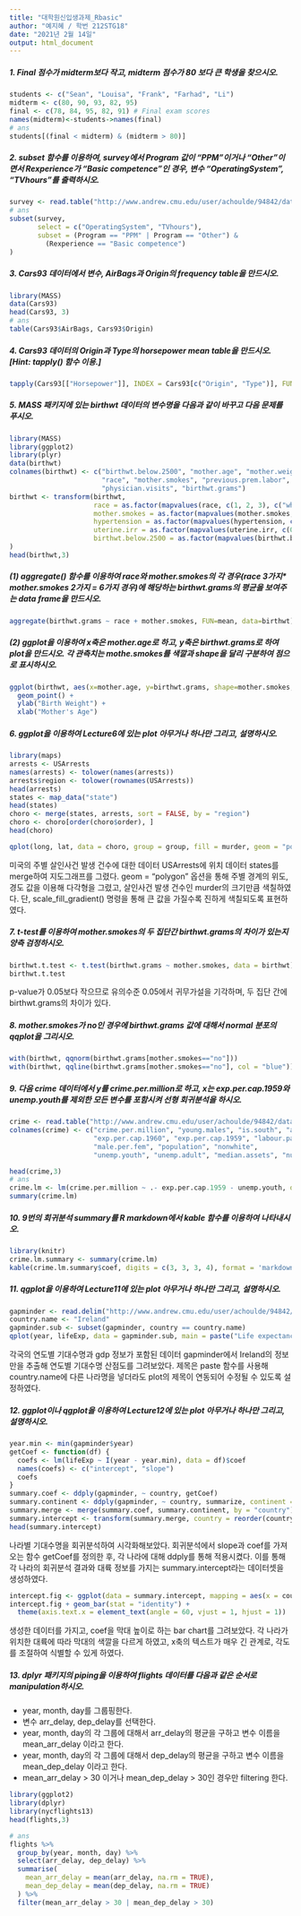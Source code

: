 ```yaml
---
title: "대학원신입생과제_Rbasic"
author: "예지혜 / 학번 212STG18"
date: "2021년 2월 14일"
output: html_document
---
```


##### 1. Final 점수가 midterm보다 작고, midterm 점수가 80 보다 큰 학생을 찾으시오.
```r
students <- c("Sean", "Louisa", "Frank", "Farhad", "Li")
midterm <- c(80, 90, 93, 82, 95)
final <- c(78, 84, 95, 82, 91) # Final exam scores
names(midterm)<-students->names(final)
# ans
students[(final < midterm) & (midterm > 80)]
```



##### 2. subset 함수를 이용하여, survey에서 Program 값이 “PPM”이거나 “Other”이면서 Rexperience가 “Basic competence”인 경우, 변수 “OperatingSystem”, “TVhours”를 출력하시오.
```r
survey <- read.table("http://www.andrew.cmu.edu/user/achoulde/94842/data/survey_data.csv", header=TRUE, sep=",")
# ans
subset(survey, 
       select = c("OperatingSystem", "TVhours"),  
       subset = (Program == "PPM" | Program == "Other") & 
         (Rexperience == "Basic competence")
)
```


##### 3. Cars93 데이터에서 변수, AirBags과 Origin의 frequency table을 만드시오.
```r
library(MASS)
data(Cars93)
head(Cars93, 3)
# ans
table(Cars93$AirBags, Cars93$Origin)
```


##### 4. Cars93 데이터의 Origin과 Type의 horsepower mean table을 만드시오. [Hint: tapply() 함수 이용.]
```r
tapply(Cars93[["Horsepower"]], INDEX = Cars93[c("Origin", "Type")], FUN=mean)
```


##### 5. MASS 패키지에 있는 birthwt 데이터의 변수명을 다음과 같이 바꾸고 다음 문제를 푸시오.
```r
library(MASS)
library(ggplot2)
library(plyr)
data(birthwt)
colnames(birthwt) <- c("birthwt.below.2500", "mother.age", "mother.weight", 
                       "race", "mother.smokes", "previous.prem.labor", "hypertension", "uterine.irr", 
                       "physician.visits", "birthwt.grams")
birthwt <- transform(birthwt, 
                     race = as.factor(mapvalues(race, c(1, 2, 3), c("white","black", "other"))),
                     mother.smokes = as.factor(mapvalues(mother.smokes, c(0,1), c("no", "yes"))),
                     hypertension = as.factor(mapvalues(hypertension, c(0,1), c("no", "yes"))),
                     uterine.irr = as.factor(mapvalues(uterine.irr, c(0,1), c("no", "yes"))),
                     birthwt.below.2500 = as.factor(mapvalues(birthwt.below.2500, c(0,1), c("no", "yes")))
)
head(birthwt,3)
```

##### (1) aggregate() 함수를 이용하여 race와 mother.smokes의 각 경우(race 3가지* mother.smokes 2가지 = 6가지 경우)에 해당하는 birthwt.grams의 평균을 보여주는 data frame을 만드시오.
```r
aggregate(birthwt.grams ~ race + mother.smokes, FUN=mean, data=birthwt)
```

##### (2) ggplot을 이용하여 x축은 mother.age로 하고, y축은 birthwt.grams로 하여 plot을 만드시오. 각 관측치는 mothe.smokes를 색깔과 shape을 달리 구분하여 점으로 표시하시오.
```r
ggplot(birthwt, aes(x=mother.age, y=birthwt.grams, shape=mother.smokes, color=mother.smokes)) + 
  geom_point() +
  ylab("Birth Weight") +
  xlab("Mother's Age")
```


##### 6. ggplot을 이용하여 Lecture6에 있는 plot 아무거나 하나만 그리고, 설명하시오.
```r
library(maps)
arrests <- USArrests
names(arrests) <- tolower(names(arrests))
arrests$region <- tolower(rownames(USArrests))
head(arrests)
states <- map_data("state")
head(states)
choro <- merge(states, arrests, sort = FALSE, by = "region")
choro <- choro[order(choro$order), ]
head(choro)

qplot(long, lat, data = choro, group = group, fill = murder, geom = "polygon") + scale_fill_gradient(low = "#56B1F7", high = "#132B43")
```

미국의 주별 살인사건 발생 건수에 대한 데이터 USArrests에 위치 데이터 states를 merge하여 지도그래프를 그렸다. geom = "polygon" 옵션을 통해 주별 경계의 위도, 경도 값을 이용해 다각형을 그렸고, 살인사건 발생 건수인 murder의 크기만큼 색칠하였다. 단, scale_fill_gradient() 명령을 통해 큰 값을 가질수록 진하게 색칠되도록 표현하였다.


##### 7. t-test를 이용하여 mother.smokes의 두 집단간 birthwt.grams의 차이가 있는지 양측 검정하시오.
```r
birthwt.t.test <- t.test(birthwt.grams ~ mother.smokes, data = birthwt)
birthwt.t.test
```

p-value가 0.05보다 작으므로 유의수준 0.05에서 귀무가설을 기각하며, 두 집단 간에 birthwt.grams의 차이가 있다.

##### 8. mother.smokes가 no인 경우에 birthwt.grams 값에 대해서 normal 분포의 qqplot을 그리시오.
```r
with(birthwt, qqnorm(birthwt.grams[mother.smokes=="no"]))
with(birthwt, qqline(birthwt.grams[mother.smokes=="no"], col = "blue"))
```


##### 9. 다음 crime 데이터에서 y를 crime.per.million로 하고, x는 exp.per.cap.1959와 unemp.youth를 제외한 모든 변수를 포함시켜 선형 회귀분석을 하시오.
```r
crime <- read.table("http://www.andrew.cmu.edu/user/achoulde/94842/data/crime_simple.txt", sep = "\t", header = TRUE)
colnames(crime) <- c("crime.per.million", "young.males", "is.south", "average.ed",
                     "exp.per.cap.1960", "exp.per.cap.1959", "labour.part",
                     "male.per.fem", "population", "nonwhite",
                     "unemp.youth", "unemp.adult", "median.assets", "num.low.salary")

head(crime,3)
# ans
crime.lm <- lm(crime.per.million ~ .- exp.per.cap.1959 - unemp.youth, data = crime)
summary(crime.lm)
```


##### 10. 9번의 회귀분석 summary를 R markdown에서 kable 함수를 이용하여 나타내시오.
```r
library(knitr)
crime.lm.summary <- summary(crime.lm)
kable(crime.lm.summary$coef, digits = c(3, 3, 3, 4), format = 'markdown')
```


##### 11. qgplot을 이용하여 Lecture11에 있는 plot 아무거나 하나만 그리고, 설명하시오.
```r
gapminder <- read.delim("http://www.andrew.cmu.edu/user/achoulde/94842/data/gapminder_five_year.txt")
country.name <- "Ireland" 
gapminder.sub <- subset(gapminder, country == country.name)
qplot(year, lifeExp, data = gapminder.sub, main = paste("Life expectancy in", country.name))
```

각국의 연도별 기대수명과 gdp 정보가 포함된 데이터 gapminder에서 Ireland의 정보만을 추출해 연도별 기대수명 산점도를 그려보았다. 제목은 paste 함수를 사용해 country.name에 다른 나라명을 넣더라도 plot의 제목이 연동되어 수정될 수 있도록 설정하였다.


##### 12. ggplot이나 qgplot을 이용하여 Lecture12에 있는 plot 아무거나 하나만 그리고, 설명하시오.
```r
year.min <- min(gapminder$year)
getCoef <- function(df) {
  coefs <- lm(lifeExp ~ I(year - year.min), data = df)$coef
  names(coefs) <- c("intercept", "slope")
  coefs
}
summary.coef <- ddply(gapminder, ~ country, getCoef)
summary.continent <- ddply(gapminder, ~ country, summarize, continent = unique(continent))
summary.merge <- merge(summary.coef, summary.continent, by = "country")
summary.intercept <- transform(summary.merge, country = reorder(country, intercept))
head(summary.intercept)
```

나라별 기대수명을 회귀분석하여 시각화해보았다. 회귀분석에서 slope과 coef를 가져오는 함수 getCoef를 정의한 후, 각 나라에 대해 ddply를 통해 적용시켰다. 이를 통해 각 나라의 회귀분석 결과와 대륙 정보를 가지는 summary.intercept라는 데이터셋을 생성하였다. 

```r
intercept.fig <- ggplot(data = summary.intercept, mapping = aes(x = country, y = intercept, fill = continent))
intercept.fig + geom_bar(stat = "identity") +
  theme(axis.text.x = element_text(angle = 60, vjust = 1, hjust = 1))
```

생성한 데이터를 가지고, coef을 막대 높이로 하는 bar chart를 그려보았다. 각 나라가 위치한 대륙에 따라 막대의 색깔을 다르게 하였고, x축의 텍스트가 매우 긴 관계로, 각도를 조절하여 식별할 수 있게 하였다.



##### 13. dplyr 패키지의 piping을 이용하여 flights 데이터를 다음과 같은 순서로 manipulation하시오.

- year, month, day를 그룹핑한다.
- 변수 arr_delay, dep_delay를 선택한다.
- year, month, day의 각 그룹에 대해서 arr_delay의 평균을 구하고 변수 이름을 mean_arr_delay 이라고 한다.
- year, month, day의 각 그룹에 대해서 dep_delay의 평균을 구하고 변수 이름을 mean_dep_delay 이라고 한다.
- mean_arr_delay > 30 이거나 mean_dep_delay > 30인 경우만 filtering 한다.
```r
library(ggplot2)
library(dplyr)
library(nycflights13)
head(flights,3)

# ans
flights %>%
  group_by(year, month, day) %>%
  select(arr_delay, dep_delay) %>%
  summarise(
    mean_arr_delay = mean(arr_delay, na.rm = TRUE),
    mean_dep_delay = mean(dep_delay, na.rm = TRUE)
  ) %>%
  filter(mean_arr_delay > 30 | mean_dep_delay > 30)
```

